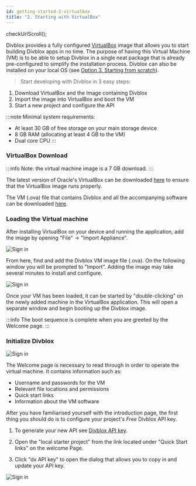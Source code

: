 ```yaml
---
id: getting-started-2-virtualbox
title: "2. Starting with VirtualBox"
---
```


checkUrlScroll();

Divblox provides a fully configured [VirtualBox](https://www.virtualbox.org/wiki/VirtualBox) image that allows you to start
building Divblox apps in no time. The purpose of having this Virtual Machine (VM) is to be able to setup Divblox in a single
neat package that is already pre-configured to simplify the installation process. Divblox can also be installed on your local
OS (see [Option 3. Starting from scratch](getting-started-3-from-scratch)).

> Start developing with Divblox in 3 easy steps:

1. Download VirtualBox and the Image containing Divblox
2. Import the image into VirtualBox and boot the VM
3. Start a new project and configure the API

:::note
Minimal system requirements:

-   At least 30 GB of free storage on your main storage device
-   8 GB RAM (allocating at least 4 GB to the VM)
-   Dual core CPU
:::

### VirtualBox Download

:::info
Note: the virtual machine image is a 7 GB download.
:::

The latest version of Oracle's VirtualBox can be downloaded [here](https://www.virtualbox.org/wiki/Downloads) to ensure that
the VirtualBox image runs properly.

The VM (.ova) file that contains Divblox and all the accompanying software can be downloaded
[here](https://drive.google.com/drive/folders/1JaZH9vFj7-ub0QmlrOlKdwtiBVPDiVdF?usp=sharing).

### Loading the Virtual machine

After installing VirtualBox on your device and running the application, add the image by opening "File" -> "Import Appliance".

<div className="text--center">
    <img alt="Sign in" src={useBaseUrl('_getting-started-media/virtual-machine-setup1.png')}/>
</div>

From here, find and add the Divblox VM image file (.ova). On the following window you will be prompted to "Import". Adding the image may take several minutes to install and configure.

<div className="text--center">
    <img alt="Sign in" src={useBaseUrl('_getting-started-media/virtual-machine-setup2.png')}/>
</div>

Once your VM has been loaded, it can be started by "double-clicking" on the newly added machine in the VirtualBox application. This will open a separate window and begin booting up the Divblox image.

:::info
The boot sequence is complete when you are greeted by the Welcome page.
:::

### Initialize Divblox

<div className="text--center">
    <img alt="Sign in" src={useBaseUrl('_getting-started-media/virtual-machine-setup3.png')}/>
</div>

The Welcome page is necessary to read through in order to operate the virtual machine.
It contains information such as:

-   Username and passwords for the VM
-   Relevant file locations and permissions
-   Quick start links
-   Information about the VM software

After you have familiarised yourself with the introduction page, the first thing you should do is to configure your project's _Free_ Divblox API key.

1. To generate your new API see [Divblox API key](the-basics-divblox-apis).

2. Open the "local starter project" from the link located under "Quick Start links" on the welcome Page.

3. Click "dx API key" to open the dialog that allows you to copy in and update your API key.

<div className="text--center">
    <img alt="Sign in" src={useBaseUrl('_getting-started-media/setup-configure-api-key.png')}/>
</div>
